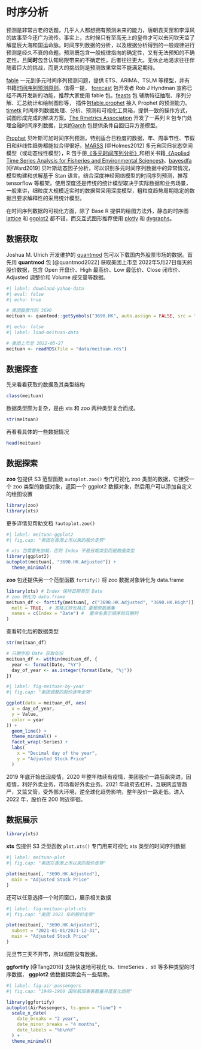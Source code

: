 # 时序分析 {#sec-analyze-time-series-data}

预测是非常古老的话题，几乎人人都想拥有预测未来的能力，唐朝袁天罡和李淳风的故事至今还广为流传。事实上，古时候只有至高无上的皇帝才可以去问钦天监了解星辰大海和国运命脉。时间序列数据的分析，以及根据分析得到的一般规律进行预测是经久不衰的命题。预测既包含一般规律指向的确定性，又有无法预知的不确定性，且**同时**包含认知局限带来的不确定性，后者往往更大。无休止地渴求往往伴随着巨大的挑战，而更大的挑战则是预测效果常常不能满足期待。

[fable](https://github.com/tidyverts/fable/) 一元到多元时间序列预测问题，提供 ETS、ARIMA、TSLM 等模型，并有书籍[时间序列预测原则](https://tidyverts.github.io/tidy-forecasting-principles/)。值得一提， [forecast](https://github.com/robjhyndman/forecast/) 包开发者 Rob J Hyndman 宣称已经不再开发新的功能，推荐大家使用 fable 包。[feasts](https://github.com/tidyverts/feasts/) 包 辅助特征抽取、序列分解、汇总统计和绘制图形等， 插件包[fable.prophet](https://github.com/mitchelloharawild/fable.prophet) 接入 Prophet 的预测能力。[timetk](https://github.com/business-science/timetk) 时间序列数据处理、分析、预测和可视化工具箱，提供一致的操作方式，试图形成完成的解决方案。[The Rmetrics Association](https://www.rmetrics.org/) 开发了一系列 R 包专门处理金融时间序列数据，比如[fGarch](https://cran.r-project.org/package=fGarch) 包提供条件自回归异方差模型。

[Prophet](https://github.com/facebook/prophet/tree/main/R) 贝叶斯可加时间序列预测，特别适合日粒度的数据，年、周季节性、节假日和非线性趋势都能拟合得很好。[MARSS](https://github.com/nwfsc-timeseries/MARSS) [@Holmes2012] 多元自回归状态空间模型（或动态线性模型），R 包手册[《多元时间序列分析》](https://cran.r-project.org/web/packages/MARSS/vignettes/UserGuide.pdf)和相关书籍[《Applied Time Series Analysis for Fisheries and Environmental Sciences》](https://atsa-es.github.io/atsa-labs/)。[bayesdfa](https://github.com/fate-ewi/bayesdfa) [@Ward2019] 贝叶斯动态因子分析，可以识别多元时间序列数据中的异常情况，模型构建和求解基于 Stan 语言。结合深度神经网络模型的时间序列预测，推荐 tensorflow 等框架。使用深度还是传统的统计模型取决于实际数据和业务场景，一般来讲，细粒度大规模近实时的数据常采用深度模型，粗粒度趋势周期稳定的数据且要求解释性的采用统计模型。

在时间序列数据的可视化方面，除了 Base R 提供的绘图方法外，静态的时序图 [lattice](https://github.com/deepayan/lattice) 和 [ggplot2](https://github.com/tidyverse/ggplot2) 都不错，而交互式图形推荐使用 [plotly](https://github.com/plotly/plotly.R) 和 [dygraphs](https://github.com/rstudio/dygraphs)。

## 数据获取

Joshua M. Ulrich 开发维护的 [quantmod](https://github.com/joshuaulrich/quantmod) 包可以下载国内外股票市场的数据。首先用 **quantmod** 包 [@quantmod2022] 获取美团上市至 2022年5月27日每天的股价数据，包含 Open 开盘价、High 最高价、Low 最低价、Close 闭市价、Adjusted 调整价和 Volume 成交量等数据。

```r
#| label: downlaod-yahoo-data
#| eval: false
#| echo: true

# 美团股票代码 3690
meituan <- quantmod::getSymbols("3690.HK", auto.assign = FALSE, src = "yahoo")
```

```r
#| echo: false
#| label: load-meituan-data

# 美团上市至 2022-05-27
meituan <- readRDS(file = "data/meituan.rds")
```

## 数据探查

先来看看获取的数据及其类型结构

```r
class(meituan)
```

数据类型颇为复杂，是由 xts 和 zoo 两种类型复合而成。

```r
str(meituan)
```

再看看具体的一些数据情况

```r
head(meituan)
```

## 数据探索

**zoo** 包提供 S3 范型函数 `autoplot.zoo()` 专门可视化 zoo 类型的数据，它接受一个 zoo 类型的数据对象，返回一个 ggplot2 数据对象，然后用户可以添加自定义的绘图设置

```r
library(zoo)
library(xts)
```

更多详情见帮助文档 `?autoplot.zoo()`

```r
#| label: meituan-ggplot2
#| fig.cap: "美团在香港上市以来的股价走势"

# xts 包需要先加载，否则 Index 不是日期类型而是数值类型
library(ggplot2)
autoplot(meituan[, "3690.HK.Adjusted"]) +
  theme_minimal()
```

**zoo** 包还提供另一个范型函数 `fortify()` 将 zoo 数据对象转化为 data.frame

```r
library(xts) # Index 保持日期类型 Date
# zoo 转化为 data.frame
meituan_df <- fortify(meituan[, c("3690.HK.Adjusted", "3690.HK.High")],
  melt = TRUE,  # 宽格式转长格式 重塑原数据集
  names = c(Index = "Date") #  重命名表示顺序的日期列
)
```

查看转化后的数据类型

```r
str(meituan_df)
```

```r
# 日期字段 Date 获取年份
meituan_df <- within(meituan_df, {
  year <- format(Date, "%Y")
  day_of_year <- as.integer(format(Date, "%j"))
})
```

```r
#| label: fig-meituan-by-year
#| fig.cap: "美团调整的股价逐年走势"

ggplot(data = meituan_df, aes(
  x = day_of_year,
  y = Value,
  color = year
)) +
  geom_line() +
  theme_minimal() +
  facet_wrap(~Series) + 
  labs(
    x = "Decimal day of the year",
    y = "Adjusted Stock Price"
  )
```

2019 年底开始出现疫情，2020 年整年陆续有疫情，美团股价一路狂飙突进，因疫情，利好外卖业务，市场看好外卖业务。2021 年政府去杠杆，互联网监管趋严，又监又管，受外部大环境，逆全球化趋势影响，整年股价一路走低。进入 2022 年，股价在 200 附近徘徊。

## 数据展示

```r
library(xts)
```

**xts** 包提供 S3 泛型函数 `plot.xts()` 专门用来可视化 xts 类型的时间序列数据

```r
#| label: meituan-plot
#| fig.cap: "美团在香港上市以来的股价走势"

plot(meituan[, "3690.HK.Adjusted"],
  main = "Adjusted Stock Price"
)
```

还可以任意选择一个时间窗口，展示相关数据

```r
#| label: fig-meituan-plot-xts
#| fig.cap: "美团 2021 年的股价走势"

plot(meituan[, "3690.HK.Adjusted"],
  subset = "2021-01-01/2021-12-31",
  main = "Adjusted Stock Price"
)
```

元旦节三天不开市，所以假期没有数据。

**ggfortify** [@Tang2016] 支持快速地可视化 ts、timeSeries 、stl 等多种类型的时序数据， **ggplot2** 做数据探索会有一些帮助。

```r
#| label: fig-air-passengers
#| fig.cap: "1949-1960 国际航班乘客数量月度变化趋势"

library(ggfortify)
autoplot(AirPassengers, ts.geom = "line") +
  scale_x_date(
    date_breaks = "2 year",
    date_minor_breaks = "4 months",
    date_labels = "%b\n%Y"
  ) +
  theme_minimal()
```
